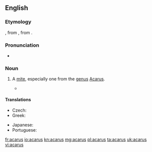 ==English==
{{wikipedia|Acarina}}

===Etymology===
{{etyl|NL.|en}}, from {{etyl|grc|en}} {{m|grc|ἄκαρι||cheese mite, tick}}, from {{m|grc|ἀκαρής||tiny}}.

===Pronunciation===
* {{IPA|/ˈæk.ə.ɹəs/|lang=en}}

===Noun===
{{en-noun|acari}}

# {{label|en|zoology}} A [[mite]], especially one from the [[genus]] [[Acarus]].
#* {{quote-book|year=1658|passage=water strongly boiled; wherein the Seeds are extinguished by fire and decoction, and therefore last long and pure without such alteration, affording neither uliginous coats, gnatworms, '''Acari''', hairworms, like crude and common water|author=Sir Thomas Browne|title=The Garden of Cyrus|published=Folio Society|year_published=2007|page=205}}

====Translations====
{{trans-top|genus}}
* Czech: {{t+|cs|roztoč|m}}
* Greek: {{t+|el|άκαρι|n|sc=Grek}}
{{trans-mid}}
* Japanese: {{t|ja|ダニ|tr=dani|sc=Jpan}}
* Portuguese: {{t|pt|acarino|m}}
{{trans-bottom}}

[[fr:acarus]]
[[io:acarus]]
[[kn:acarus]]
[[mg:acarus]]
[[pl:acarus]]
[[ta:acarus]]
[[uk:acarus]]
[[vi:acarus]]